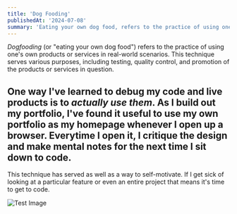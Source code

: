 ```yaml
---
title: 'Dog Fooding'
publishedAt: '2024-07-08'
summary: 'Eating your own dog food, refers to the practice of using one's own products or services in real-world scenarios'
---
```


*Dogfooding* (or "eating your own dog food") refers to the practice of using one's own products or services in real-world scenarios. This technique serves various purposes, including testing, quality control, and promotion of the products or services in question.

## One way I've learned to debug my code and live products is to *actually use them*. As I build out my portfolio, I've found it useful to use my own portfolio as my homepage whenever I open up a browser. Everytime I open it, I critique the design and make mental notes for the next time I sit down to code. 

This technique has served as well as a way to self-motivate. If I get sick of looking at a particular feature or even an entire project that means it's time to get to code. 



<Image
  src="https://images.dog.ceo/breeds/spaniel-cocker/n02102318_7059.jpg"
  alt="Test Image"
  width={400}
  height={400}
/>